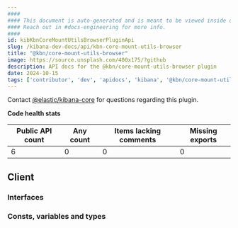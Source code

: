 ```yaml
---
####
#### This document is auto-generated and is meant to be viewed inside our experimental, new docs system.
#### Reach out in #docs-engineering for more info.
####
id: kibKbnCoreMountUtilsBrowserPluginApi
slug: /kibana-dev-docs/api/kbn-core-mount-utils-browser
title: "@kbn/core-mount-utils-browser"
image: https://source.unsplash.com/400x175/?github
description: API docs for the @kbn/core-mount-utils-browser plugin
date: 2024-10-15
tags: ['contributor', 'dev', 'apidocs', 'kibana', '@kbn/core-mount-utils-browser']
---
```




Contact [@elastic/kibana-core](https://github.com/orgs/elastic/teams/kibana-core) for questions regarding this plugin.

**Code health stats**

| Public API count  | Any count | Items lacking comments | Missing exports |
|-------------------|-----------|------------------------|-----------------|
| 6 | 0 | 0 | 0 |

## Client

### Interfaces
<DocDefinitionList data={kbnCoreMountUtilsBrowserObj.client.interfaces}/>

### Consts, variables and types
<DocDefinitionList data={kbnCoreMountUtilsBrowserObj.client.misc}/>

